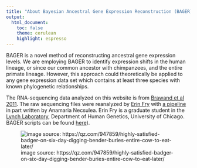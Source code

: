 ```yaml
---
title: "About Bayesian Ancestral Gene Expression Reconstruction (BAGER)"
output:
  html_document:
    toc: false
    theme: cerulean
    highlight: espresso
---
```


BAGER is a novel method of reconstructing ancestral gene expression levels. We are employing BAGER to identify expression shifts in the human lineage, or since our common ancestor with chimpanzees, and the entire primate lineage. However, this approach could theoretically be applied to any gene expression data set which contains at least three species with known phylogenetic relationships.

The RNA-sequencing data analyzed on this website is from [Brawand et al 2011](http://www.ncbi.nlm.nih.gov/pubmed/22012392). The raw sequencing files were reanalyzed by [Erin Fry](mailto:efry@uchicago.edu) with [a pipeline](https://github.com/erinfry6/RNASeqRealignAcrossPrimates) in part written by Anamaria Necsulea. Erin Fry is a graduate student in the [Lynch Laboratory](https://lynchlab.uchicago.edu/), Department of Human Genetics, University of Chicago. BAGER scripts can be found [here](https://github.com/erinfry6/BAGER/tree/master/code)).


![image source: https://qz.com/947859/highly-satisfied-badger-on-six-day-digging-bender-buries-entire-cow-to-eat-later/](https://qzprod.files.wordpress.com/2017/04/american_badger-e1491066906811.jpg?quality=80&strip=all&w=1600) 
